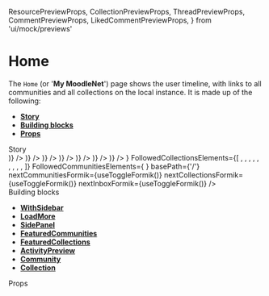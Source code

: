 
  ResourcePreviewProps,
  CollectionPreviewProps,
  ThreadPreviewProps,
  CommentPreviewProps,
  LikedCommentPreviewProps,
} from 'ui/mock/previews'


<Meta title="Pages|My MoodleNet" component={Home} />

# Home

The `Home` (or '**My MoodleNet**') page shows the user timeline, with links to all communities and all collections on the local instance. It is made up of the following:

- **[Story](#story)**
- **[Building blocks](#modules)**
- **[Props](#props)**

<div id="story">Story</div>

<Preview>
  <Story name="Home page">
    <WithSidebar
      HeaderBox={ComponentBag(MainHeader, { ...getMainHeaderProps() })}
      SidebarBox={ComponentBag(Sidebar, { ...useGetSidebarProps() })}
    >
      <Home
        InboxElements={
          <React.Fragment>
            <ActivityPreview
              key={1}
              {...activityPreviewProps('Added a link', <Resource {...ResourcePreviewProps()} />)}
            />
            <ActivityPreview
              key={2}
              {...activityPreviewProps(
                'Uploaded a resource',
                <Resource {...ResourcePreviewProps('license', 'pdf')} />
              )}
            />
            <ActivityPreview
              key={3}
              {...activityPreviewProps('Created a comment', <Comment {...CommentPreviewProps()} />)}
            />
            <ActivityPreview
              key={4}
              {...activityPreviewProps('Created a comment', <Comment {...CommentPreviewProps()} />)}
            />
            <ActivityPreview
              key={5}
              {...activityPreviewProps(
                'Like a comment',
                <LikedComment {...LikedCommentPreviewProps()} />
              )}
            />
            <ActivityPreview
              key={6}
              {...activityPreviewProps('Created a comment', <Comment {...CommentPreviewProps()} />)}
            />
            <ActivityPreview
              key={7}
              {...activityPreviewProps('Created a comment', <Comment {...CommentPreviewProps()} />)}
            />
          </React.Fragment>
        }
        FollowedCollectionsElements={[
          <Collection key={1} {...CollectionPreviewProps()} />,
          <Collection key={2} {...CollectionPreviewProps()} />,
          <Collection key={3} {...CollectionPreviewProps()} />,
          <Collection key={4} {...CollectionPreviewProps()} />,
          <Collection key={5} {...CollectionPreviewProps()} />,
          <Collection key={6} {...CollectionPreviewProps()} />,
          <Collection key={7} {...CollectionPreviewProps()} />,
          <Collection key={8} {...CollectionPreviewProps()} />,
          <Collection key={9} {...CollectionPreviewProps()} />,
        ]}
        FollowedCommunitiesElements={
          <React.Fragment>
            <Community key={1} {...CommunityPreviewProps()} />
            <Community key={2} {...CommunityPreviewProps()} />
            <Community key={3} {...CommunityPreviewProps()} />
            <Community key={4} {...CommunityPreviewProps()} />
            <Community key={5} {...CommunityPreviewProps()} />
            <Community key={6} {...CommunityPreviewProps()} />
            <Community key={7} {...CommunityPreviewProps()} />
          </React.Fragment>
        }
        basePath={'/'}
        nextCommunitiesFormik={useToggleFormik()}
        nextCollectionsFormik={useToggleFormik()}
        nextInboxFormik={useToggleFormik()}
      />
    </WithSidebar>
  </Story>
</Preview>

<div id="modules">Building blocks</div>

- **[WithSidebar](#)**
- **[LoadMore](#)**
- **[SidePanel](#)**
- **[FeaturedCommunities](#)**
- **[FeaturedCollections](#)**
- **[ActivityPreview](#)**
- **[Community](#)**
- **[Collection](#)**

<div id="props">Props</div>

<Props of={Home} />
